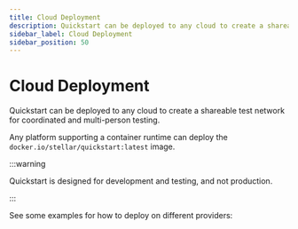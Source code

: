 ```yaml
---
title: Cloud Deployment
description: Quickstart can be deployed to any cloud to create a shareable test network
sidebar_label: Cloud Deployment
sidebar_position: 50
---
```



# Cloud Deployment

Quickstart can be deployed to any cloud to create a shareable test network for coordinated and multi-person testing.

Any platform supporting a container runtime can deploy the `docker.io/stellar/quickstart:latest` image.

:::warning

Quickstart is designed for development and testing, and not production.

:::

See some examples for how to deploy on different providers:

<DocCardList />
